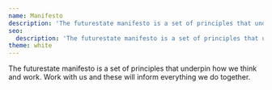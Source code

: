 ```yaml
---
name: Manifesto
description: 'The futurestate manifesto is a set of principles that underpin how we think and work. Work with us and these will inform everything we do together.'
seo:
  description: 'The futurestate manifesto is a set of principles that underpin how we think and work. Work with us and these will inform everything we do together.'
theme: white
---
```


<p class="lead">
  The futurestate manifesto is a set of principles that underpin how we think
  and work. Work with us and these will inform everything we do together.
</p>
